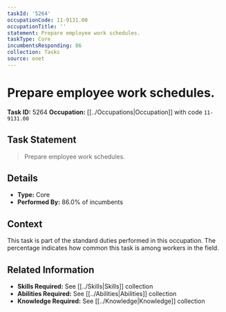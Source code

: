 ```yaml
---
taskId: '5264'
occupationCode: 11-9131.00
occupationTitle: ''
statement: Prepare employee work schedules.
taskType: Core
incumbentsResponding: 86
collection: Tasks
source: onet
---
```

# Prepare employee work schedules.

**Task ID:** 5264
**Occupation:** [[../Occupations|Occupation]] with code `11-9131.00`

## Task Statement

> Prepare employee work schedules.

## Details

- **Type:** Core
- **Performed By:** 86.0% of incumbents

## Context

This task is part of the standard duties performed in this occupation. The percentage indicates how common this task is among workers in the field.

## Related Information

- **Skills Required:** See [[../Skills|Skills]] collection
- **Abilities Required:** See [[../Abilities|Abilities]] collection
- **Knowledge Required:** See [[../Knowledge|Knowledge]] collection
